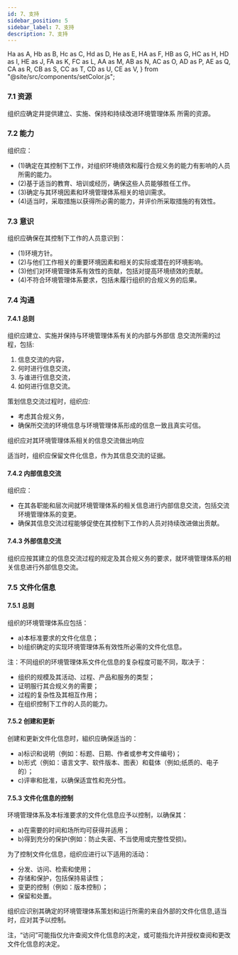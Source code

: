```yaml
---
id: 7、支持
sidebar_position: 5
sidebar_label: 7、支持
description: 7、支持
---
```


  Ha as A,
  Hb as B,
  Hc as C,
  Hd as D,
  He as E,
  HA as F,
  HB as G,
  HC as H,
  HD as I,
  HE as J,
  FA as K,
  FC as L,
  AA as M,
  AB as N,
  AC as O,
  AD as P,
  AE as Q,
  CA as R,
  CB as S,
  CC as T,
  CD as U,
  CE as V,
} from "@site/src/components/setColor.js";

### 7.1 资源

组织应确定井提供建立、实施、保持和持续改进环境管理体系
所需的资源。

### 7.2 能力

组织应：

- (1)确定在其控制下工作，对组织环境绩效和履行合规义务的能力有影响的人员所需的能力。
- (2)基于适当的教育、培训或经历，确保这些人员能够胜任工作。
- (3)确定与其环境因素和环境管理体系相关的培训需求。
- (4)适当时，采取措施以获得所必需的能力，并评价所采取措施的有效性。

### 7.3 意识

组织应确保在其控制下工作的人员意识到：

- (1)环境方针。
- (2)与他们工作相关的重要环境因素和相关的实际或潜在的环境影响。
- (3)他们对环境管理体系有效性的贡献，包括对提高环境绩效的贡献。
- (4)不符合环境管理体系要求，包括未履行组织的合规义务的后果。

### 7.4 沟通

#### 7.4.1 总则

组织应建立、实施并保持与环境管理体系有关的内部与外部信
息交流所需的过程，包括:

1. 信息交流的内容，
2. 何时进行信息交流，
3. 与谁进行信息交流，
4. 如何进行信息交流。

策划信息交流过程时，组织应:

- 考虑其合规义务，
- 确保所交流的环境信息与环境管理体系形成的信息一致且真实可信。

组织应对其环境管理体系相关的信息交流做出响应

适当时，组织应保留文件化信息，作为其信息交流的证据。

#### 7.4.2 内部信息交流

组织应：

- 在其各职能和层次间就环境管理体系的相关信息进行内部信息交流，包括交流环境管理体系的变更。
- 确保其信息交流过程能够促使在其控制下工作的人员对持续改进做出贡献。

#### 7.4.3 外部信息交流

组织应按其建立的信息交流过程的规定及其合规义务的要求，就环境管理体系的相关信息进行外部信息交流。

### 7.5 文件化信息

#### 7.5.1 总则

组织的环境管理体系应包括：

- a)本标准要求的文件化信息；
- b)组织确定的实现环境管理体系有效性所必需的文件化信息。

注：不同组织的环境管理体系文件化信息的复杂程度可能不同，取决于：

- 组织的规模及其活动、过程、产品和服务的类型；
- 证明服行其合规义务的需要；
- 过程的复杂性及其相互作用；
- 在组织控制下工作的人员的能力。

#### 7.5.2 创建和更新

创建和更新文件化信息时，組织应确保适当的：

- a)标识和说明（例如：标题、日期、作者或参考文件编号)；
- b)形式（例如：语言文字、软件版本、图表）和载体（例如;纸质的、电子的）；
- c)评审和批准，以确保适宜性和充分性。

#### 7.5.3 文件化信息的控制

环境管理体系及本标淮要求的文件化信息应予以控制，以确保其：

- a)在需要的时间和场所均可获得并适用；
- b)得到充分的保护(例如：防止失密、不当使用或完整性受损)。

为了控制文件化信息，组织应进行以下适用的活动：

- 分发、访问、检索和使用；
- 存储和保护，包括保持易读性；
- 变更的控制（例如：版本控制）；
- 保留和处置。

组织应识别其确定的环境管理体系策划和运行所需的来自外部的文件化信息,适当时，应对其予以控制。

注，“访问”可能指仅允许查阅文件化信息的决定，或可能指允许并授权查阅和更改文件化信息的决定。
